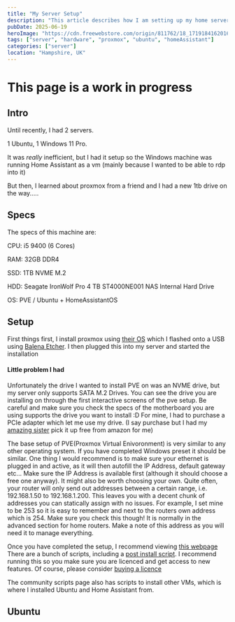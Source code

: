 ```yaml
---
title: "My Server Setup"
description: "This article describes how I am setting up my home server, and serves as a tutorial if you want to follow what I did"
pubDate: 2025-06-19
heroImage: "https://cdn.freewebstore.com/origin/811762/18_1719184162016.webp"
tags: ["server", "hardware", "proxmox", "ubuntu", "homeAssistant"]
categories: ["server"]
location: "Hampshire, UK"
---
```


# This page is a work in progress

## Intro

Until recently, I had 2 servers.

1 Ubuntu, 1 Windows 11 Pro. 

It was *really* inefficient, but I had it setup so the Windows machine was running Home Assistant as a vm (mainly because I wanted to be able to rdp into it)

But then, I learned about proxmox from a friend and I had a new 1tb drive on the way.....

## Specs

The specs of this machine are:

CPU: i5 9400 (6 Cores) 

RAM: 32GB DDR4 

SSD: 1TB NVME M.2

HDD: Seagate IronWolf Pro 4 TB ST4000NE001 NAS Internal Hard Drive

OS: PVE / Ubuntu + HomeAssistantOS

## Setup

First things first, I install proxmox using [their OS](https://www.proxmox.com/en/downloads) which I flashed onto a USB using [Balena Etcher](https://etcher.balena.io/).
I then plugged this into my server and started the installation

#### Little problem I had
Unfortunately the drive I wanted to install PVE on was an NVME drive, but my server only supports SATA M.2 Drives.
You can see the drive you are installing on through the first interactive screens of the pve setup.
Be careful and make sure you check the specs of the motherboard you are using supports the drive you want to install :D
For mine, I had to purchase a PCIe adapter which let me use my drive. (I say purchase but I had my [amazing sister](https://macdoughnutdraws.carrd.co/) pick it up free from amazon for me)

The base setup of PVE(Proxmox Virtual Enivoronment) is very similar to any other operating system.
If you have completed Windows preset it should be similar.
One thing I would recommend is to make sure your ethernet is plugged in and active, as it will then autofill the IP Address, default gateway etc...
Make sure the IP Address is available first (although it should choose a free one anyway).
It might also be worth choosing your own. Quite often, your router will only send out addresses between a certain range, i.e. 192.168.1.50 to 192.168.1.200. This leaves you with a decent chunk of addresses you can statically assign with no issues.
For example, I set mine to be 253 so it is easy to remember and next to the routers own address which is 254. Make sure you check this though! It is normally in the advanced section for home routers. Make a note of this address as you will need it to manage everything.

Once you have completed the setup, I recommend viewing [this webpage](https://community-scripts.github.io/ProxmoxVE/scripts) There are a bunch of scripts, including a [post install script](https://community-scripts.github.io/ProxmoxVE/scripts?id=post-pve-install). I recommend running this so you make sure you are licenced and get access to new features.
Of course, please consider [buying a licence](https://www.proxmox.com/en/products/proxmox-virtual-environment/pricing)

The community scripts page also has scripts to install other VMs, which is where I installed Ubuntu and Home Assistant from.

## Ubuntu
